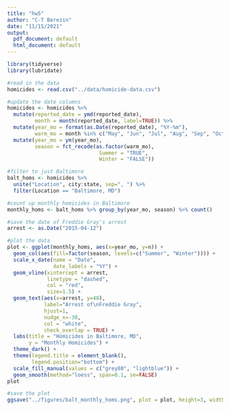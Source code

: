 ```yaml
---
title: "hw5"
author: "C-T Berezin"
date: "11/15/2021"
output:
  pdf_document: default
  html_document: default
---
```


```r
library(tidyverse)
library(lubridate)
```

```r
#read in the data
homicides <- read.csv("../data/homicide-data.csv")
```

```r
#update the date columns
homicides <- homicides %>% 
  mutate(reported_date = ymd(reported_date),
         month = month(reported_date, label=TRUE)) %>%
  mutate(year_mo = format(as.Date(reported_date), "%Y-%m"),
         warm_mo = month %in% c("May", "Jun", "Jul", "Aug", "Sep", "Oct")) %>% 
  mutate(year_mo = ym(year_mo),
         season = fct_recode(as.factor(warm_mo),
                              Summer = "TRUE",
                              Winter = "FALSE"))
```

```r
#filter to just Baltimore
balt_homs <- homicides %>% 
  unite("Location", city:state, sep=", ") %>% 
  filter(Location == "Baltimore, MD")
```

```r
#count up monthly homicides in Baltimore
monthly_homs <- balt_homs %>% group_by(year_mo, season) %>% count()
```

```r
#save the date of Freddie Gray's arrest
arrest <- as.Date("2015-04-12")
```

```r
#plot the data
plot <- ggplot(monthly_homs, aes(x=year_mo, y=n)) +
  geom_col(aes(fill=factor(season, levels=c("Summer", "Winter")))) +
  scale_x_date(name = "Date",
               date_labels = "%Y") +
  geom_vline(xintercept = arrest,
             linetype = "dashed",
             col = "red",
             size=1.5) +
  geom_text(aes(x=arrest, y=40),
            label="Arrest of\nFreddie Gray",
            hjust=1,
            nudge_x=-30,
            col = "white",
            check_overlap = TRUE) +
  labs(title = "Homicides in Baltimore, MD",
       y = "Monthly Homicides") +
  theme_dark() +
  theme(legend.title = element_blank(),
        legend.position="bottom") +
  scale_fill_manual(values = c("grey80", "lightblue")) +
  geom_smooth(method="loess", span=0.1, se=FALSE)
plot
```

```r
#save the plot
ggsave("../figures/balt_monthly_homs.png", plot = plot, height=3, width=10)
```

